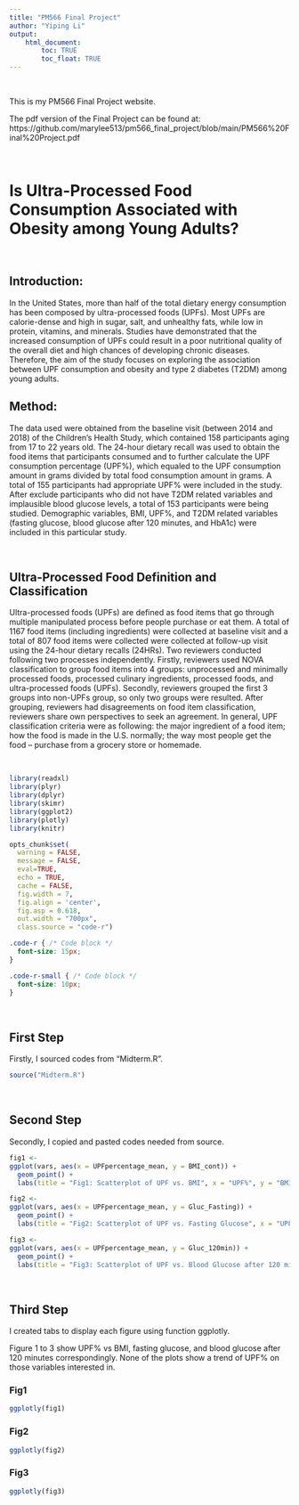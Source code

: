 ```yaml
---
title: "PM566 Final Project"
author: "Yiping Li"
output: 
    html_document:
        toc: TRUE
        toc_float: TRUE
---
```


<br>

This is my PM566 Final Project website.

The pdf version of the Final Project can be found at: https://github.com/marylee513/pm566_final_project/blob/main/PM566%20Final%20Project.pdf

<br>

# Is Ultra-Processed Food Consumption Associated with Obesity among Young Adults? 

<br>

## Introduction: 
In the United States, more than half of the total dietary energy consumption has been composed by ultra-processed foods (UPFs). Most UPFs are calorie-dense and high in sugar, salt, and unhealthy fats, while low in protein, vitamins, and minerals. Studies have demonstrated that the increased consumption of UPFs could result in a poor nutritional quality of the overall diet and high chances of developing chronic diseases. Therefore, the aim of the study focuses on exploring the association between UPF consumption and  obesity and type 2 diabetes (T2DM) among young adults. 

## Method: 
The data used were obtained from the baseline visit (between 2014 and 2018) of the Children's Health Study, which contained 158 participants aging from 17 to 22 years old. The 24-hour dietary recall was used to obtain the food items that participants consumed and to further calculate the UPF consumption percentage (UPF%), which equaled to the UPF consumption amount in grams divided by total food consumption amount in grams. A total of 155 participants had appropriate UPF% were included in the study. After exclude participants who did not have T2DM related variables and implausible blood glucose levels, a total of 153 participants were being studied. 
Demographic variables, BMI, UPF%, and T2DM related variables (fasting glucose, blood glucose after 120 minutes, and HbA1c) were included in this particular study. 

<br>

## Ultra-Processed Food Definition and Classification
Ultra-processed foods (UPFs) are defined as food items that go through multiple manipulated process before people purchase or eat them. A total of 1167 food items (including ingredients) were collected at baseline visit and a total of 807 food items were collected were collected at follow-up visit using the 24-hour dietary recalls (24HRs). Two reviewers conducted following two processes independently. Firstly, reviewers used NOVA classification to group food items into 4 groups: unprocessed and minimally processed foods, processed culinary ingredients, processed foods, and ultra-processed foods (UPFs). Secondly, reviewers grouped the first 3 groups into non-UPFs group, so only two groups were resulted. After grouping, reviewers had disagreements on food item classification, reviewers share own perspectives to seek an agreement. In general, UPF classification criteria were as following: the major ingredient of a food item; how the food is made in the U.S. normally; the way most people get the food – purchase from a grocery store or homemade. 

<br>
```r
library(readxl)
library(plyr)
library(dplyr)
library(skimr)
library(ggplot2)
library(plotly)
library(knitr)

opts_chunk$set(
  warning = FALSE,
  message = FALSE,
  eval=TRUE,
  echo = TRUE,
  cache = FALSE,
  fig.width = 7, 
  fig.align = 'center',
  fig.asp = 0.618,
  out.width = "700px",
  class.source = "code-r")
```

```css
.code-r { /* Code block */
  font-size: 15px;
}

.code-r-small { /* Code block */
  font-size: 10px;
}
```
<br>

## First Step

Firstly, I sourced codes from "Midterm.R".

```r
source("Midterm.R")
```

<br>

## Second Step

Secondly, I copied and pasted codes needed from source.

```r
fig1 <- 
ggplot(vars, aes(x = UPFpercentage_mean, y = BMI_cont)) + 
  geom_point() +
  labs(title = "Fig1: Scatterplot of UPF vs. BMI", x = "UPF%", y = "BMI")

fig2 <- 
ggplot(vars, aes(x = UPFpercentage_mean, y = Gluc_Fasting)) + 
  geom_point() +
  labs(title = "Fig2: Scatterplot of UPF vs. Fasting Glucose", x = "UPF%", y = "Fasting Glucose")

fig3 <- 
ggplot(vars, aes(x = UPFpercentage_mean, y = Gluc_120min)) + 
  geom_point() +
  labs(title = "Fig3: Scatterplot of UPF vs. Blood Glucose after 120 minutes", x = "UPF%", y = "Blood Glucose after 120 minutes")
```

<br>

## Third Step {.tabset}

I created tabs to display each figure using function ggplotly.

Figure 1 to 3 show UPF% vs BMI, fasting glucose, and blood glucose after 120 minutes correspondingly. None of the plots show a trend of UPF% on those variables interested in. 

### Fig1
```r
ggplotly(fig1)
```

### Fig2
```r
ggplotly(fig2)
```

### Fig3
```r
ggplotly(fig3)
```

## {-}
